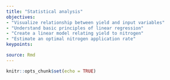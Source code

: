 ```yaml
---
title: "Statistical analysis"
objectives:
- "Visualize relationship between yield and input variables"
- "Understand basic principles of linear regression"
- "Create a linear model relating yield to nitrogen"
- "Estimate an optimal nitrogen application rate"
keypoints:

source: Rmd
---
```


```r
knitr::opts_chunk$set(echo = TRUE)
```
